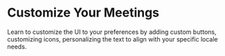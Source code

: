 # Customize Your Meetings

Learn to customize the UI to your preferences by adding custom buttons, customizing icons, personalizing the text to align with your specific locale needs.